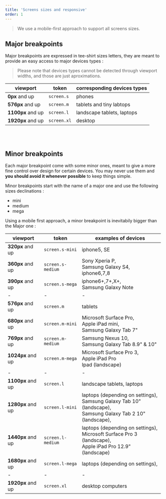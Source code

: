 ```yaml
---
title: 'Screens sizes and responsive'
order: 1
---
```


> We use a mobile-first approach to support all screens sizes.

## Major breakpoints

Major breakpoints are expressed in tee-shirt sizes letters, they are meant to provide an easy access to major devices types :

> Please note that devices types cannot be detected through viewport widths, and those are just aproximations.

| viewport          | token       | corresponding devices types |
| ----------------- | ----------- | --------------------------- |
| **0px** and up    | `screen.s`  | phones                      |
| **576px** and up  | `screen.m`  | tablets and tiny labtops    |
| **1100px** and up | `screen.l`  | landscape tablets, laptops  |
| **1920px** and up | `screen.xl` | desktop                     |

<br />

<br />

## Minor breakpoints

Each major breakpoint come with some minor ones, meant to give a more fine control over design for certain devices. You may never use them and **you should avoid it whenever possible** to keep things simple.

Minor breakpoints start with the name of a major one and use the following sizes declinations :

- mini
- medium
- mega

Using a mobile first approach, a minor breakpoint is inevitabily bigger than the Major one :

| viewport          | token             | examples of devices                                                                                                |
| ----------------- | ----------------- | ------------------------------------------------------------------------------------------------------------------ |
| **320px** and up  | `screen.s-mini`   | iphone5, SE                                                                                                        |
| **360px** and up  | `screen.s-medium` | Sony Xperia P, <br />Samsung Galaxy S4, <br />iphone6,7,8                                                              |
| **390px** and up  | `screen.s-mega`   | iphone6+,7+,X+, <br />Samsung Galaxy Note                                                                            |
| -                 | -                 | -                                                                                                                  |
| **576px** and up  | `screen.m`        | tablets                                                                                                            |
| **680px** and up  | `screen.m-mini`   | Microsoft Surface Pro, <br />Apple iPad mini, <br />Samsung Galaxy Tab 7"                                              |
| **769px** and up  | `screen.m-medium` | Samsung Nexus 10, <br />Samsung Galaxy Tab 8.9" & 10"                                                                |
| **1024px** and up | `screen.m-mega`   | Microsoft Surface Pro 3, <br />Apple iPad Pro<br />Ipad (landscape)                                                    |
| -                 | -                 | -                                                                                                                  |
| **1100px** and up | `screen.l`        | landscape tablets, laptops                                                                                         |
| **1280px** and up | `screen.l-mini`   | laptops (depending on settings), <br />Samsung Galaxy Tab 10" (landscape), <br />Samsung Galaxy Tab 2 10" (landscape), |
| **1440px** and up | `screen.l-medium` | laptops (depending on settings), <br />Microsoft Surface Pro 3 (landscape), <br />Apple iPad Pro 12.9" (landscape)     |
| **1680px** and up | `screen.l-mega`   | laptops (depending on settings),                                                                                   |
| -                 | -                 | -                                                                                                                  |
| **1920px** and up | `screen.xl`       | desktop computers                                                                                                  |
